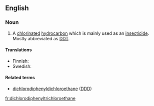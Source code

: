 ==English==

===Noun===
{{en-noun|sg=[[dichloro]][[diphenyl]][[trichloro]][[ethane]]|s|-}}

# {{organic compound}} A [[chlorinated]] [[hydrocarbon]] which is mainly used as an [[insecticide]]. Mostly abbreviated as [[DDT]].

====Translations====
{{trans-top|chlorinated hydrocarbon insecticide DDT}}
* Finnish: {{t|fi|diklooridifenyylitrikloorietaani}}
* Swedish: {{t|sv|diklorodifenyltrikloroetan}}
{{trans-mid}}
{{trans-bottom}}

====Related terms====
* [[dichlorodiphenyldichloroethane]] ([[DDD]])

[[fr:dichlorodiphenyltrichloroethane]]
